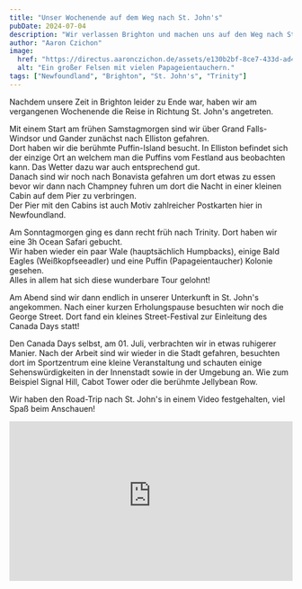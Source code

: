 ```yaml
---
title: "Unser Wochenende auf dem Weg nach St. John's"
pubDate: 2024-07-04
description: "Wir verlassen Brighton und machen uns auf den Weg nach St. John's. Auf dem Weg dorthin haben wir noch einige Stopps eingelegt."
author: "Aaron Czichon"
image:
  href: "https://directus.aaronczichon.de/assets/e130b2bf-8ce7-433d-ad4d-2f578fc1f07b.jpeg?quality=70&width=1600"
  alt: "Ein großer Felsen mit vielen Papageientauchern."
tags: ["Newfoundland", "Brighton", "St. John's", "Trinity"]
---
```



Nachdem unsere Zeit in Brighton leider zu Ende war, haben wir am vergangenen Wochenende die Reise in Richtung St. John's angetreten.

Mit einem Start am frühen Samstagmorgen sind wir über Grand Falls-Windsor und Gander zunächst nach Elliston gefahren.  
Dort haben wir die berühmte Puffin-Island besucht. In Elliston befindet sich der einzige Ort an welchem man die Puffins vom Festland aus beobachten kann. Das Wetter dazu war auch entsprechend gut.  
Danach sind wir noch nach Bonavista gefahren um dort etwas zu essen bevor wir dann nach Champney fuhren um dort die Nacht in einer kleinen Cabin auf dem Pier zu verbringen.  
Der Pier mit den Cabins ist auch Motiv zahlreicher Postkarten hier in Newfoundland.

Am Sonntagmorgen ging es dann recht früh nach Trinity. Dort haben wir eine 3h Ocean Safari gebucht.  
Wir haben wieder ein paar Wale (hauptsächlich Humpbacks), einige Bald Eagles (Weißkopfseeadler) und eine Puffin (Papageientaucher) Kolonie gesehen.  
Alles in allem hat sich diese wunderbare Tour gelohnt!

<DirectusGallery folderName="25 Road to St. John's" />

Am Abend sind wir dann endlich in unserer Unterkunft in St. John's angekommen. Nach einer kurzen Erholungspause besuchten wir noch die George Street. Dort fand ein kleines Street-Festival zur Einleitung des Canada Days statt!

Den Canada Days selbst, am 01. Juli, verbrachten wir in etwas ruhigerer Manier. Nach der Arbeit sind wir wieder in die Stadt gefahren, besuchten dort im Sportzentrum eine kleine Veranstaltung und schauten einige Sehenswürdigkeiten in der Innenstadt sowie in der Umgebung an. Wie zum Beispiel Signal Hill, Cabot Tower oder die berühmte Jellybean Row.

Wir haben den Road-Trip nach St. John's in einem Video festgehalten, viel Spaß beim Anschauen!

<div style="position: relative; padding-top: 56.25%;">
  <iframe
    src="https://customer-rnx58v5rm01lsk0m.cloudflarestream.com/f22d5259361a077f16ceea24d87963a8/iframe?poster=https%3A%2F%2Fcustomer-rnx58v5rm01lsk0m.cloudflarestream.com%2Ff22d5259361a077f16ceea24d87963a8%2Fthumbnails%2Fthumbnail.jpg%3Ftime%3D%26height%3D600"
    loading="lazy"
    style="border: none; position: absolute; top: 0; left: 0; height: 100%; width: 100%;"
    allow="accelerometer; gyroscope; autoplay; encrypted-media; picture-in-picture;"
    allowfullscreen="true"
  ></iframe>
</div>
